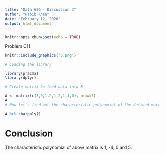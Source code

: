 ---
title: "Data 605 - Discussion 3"
author: "Habib Khan"
date: "February 12, 2020"
output: html_document
---

```{r setup, include=FALSE}
knitr::opts_chunk$set(echo = TRUE)
```

Problem C11

```{r}
knitr::include_graphics('3.png')
```

```{r}
# Loading the library

library(pracma)
library(dplyr)

# Create matrix to feed data into R

A <- matrix(c(3,0,1,2,1,2,1,1,0), nrow=3)
A
# Now let's find out the characteristic polynomial of the defined matrix

A %>% charpoly()
```

# Conclusion

The characteristic polynomial of above matrix is 1, -4, 0 and 5.